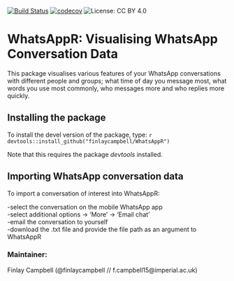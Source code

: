 [![Build Status](https://travis-ci.org/finlaycampbell/WhatsAppR.svg?branch=master)](https://travis-ci.org/finlaycampbell/WhatsAppR) [![codecov](https://codecov.io/gh/finlaycampbell/WhatsAppR/branch/master/graph/badge.svg)](https://codecov.io/gh/finlaycampbell/WhatsAppR) ![License: CC BY 4.0](https://img.shields.io/badge/License-CC%20BY%204.0-lightgrey.svg)

# WhatsAppR: Visualising WhatsApp Conversation Data

This package visualises various features of your WhatsApp conversations with different people and groups; what time of day you message most, what words you use most commonly, who messages more and who replies more quickly.


## Installing the package

To install the devel version of the package, type:
  ```r
devtools::install_github("finlaycampbell/WhatsAppR")
```

Note that this requires the package *devtools* installed.


## Importing WhatsApp conversation data

To import a conversation of interest into WhatsAppR:

-select the conversation on the mobile WhatsApp app <br />
-select additional options -> 'More' -> 'Email chat' <br />
-email the conversation to yourself <br />
-download the .txt file and provide the file path as an argument to WhatsAppR  


### Maintainer:
Finlay Campbell (@finlaycampbell // f.campbell15@imperial.ac.uk)
